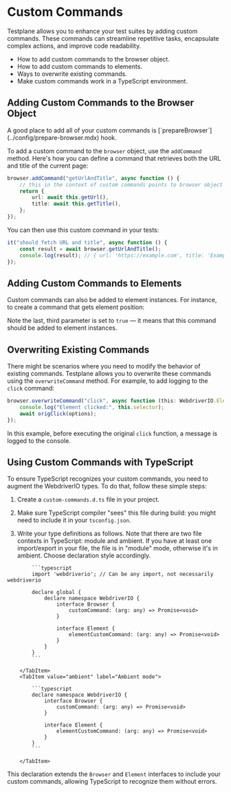 
# Custom Commands

Testplane allows you to enhance your test suites by adding custom commands. These commands can streamline repetitive tasks, encapsulate complex actions, and improve code readability.

<Admonition title="What you'll learn">

-   How to add custom commands to the browser object.
-   How to add custom commands to elements.
-   Ways to overwrite existing commands.
-   Make custom commands work in a TypeScript environment.

</Admonition>

## Adding Custom Commands to the Browser Object

<Admonition type="tip">
    A good place to add all of your custom commands is
    [`prepareBrowser`](../config/prepare-browser.mdx) hook.
</Admonition>

To add a custom command to the `browser` object, use the `addCommand` method. Here's how you can define a command that retrieves both the URL and title of the current page:

```typescript
browser.addCommand("getUrlAndTitle", async function () {
    // this in the context of custom commands points to browser object
    return {
        url: await this.getUrl(),
        title: await this.getTitle(),
    };
});
```

You can then use this custom command in your tests:

```typescript
it("should fetch URL and title", async function () {
    const result = await browser.getUrlAndTitle();
    console.log(result); // { url: 'https://example.com', title: 'Example Domain' }
});
```

## Adding Custom Commands to Elements

Custom commands can also be added to element instances. For instance, to create a command that gets element position:

<AddElementCommandExample />

Note the last, third parameter is set to `true` — it means that this command should be added to element instances.

## Overwriting Existing Commands

There might be scenarios where you need to modify the behavior of existing commands. Testplane allows you to overwrite these commands using the `overwriteCommand` method. For example, to add logging to the `click` command:

```typescript
browser.overwriteCommand("click", async function (this: WebdriverIO.Element, origClick, options) {
    console.log("Element clicked:", this.selector);
    await origClick(options);
});
```

In this example, before executing the original `click` function, a message is logged to the console.

## Using Custom Commands with TypeScript

To ensure TypeScript recognizes your custom commands, you need to augment the WebdriverIO types. To do that, follow these simple steps:

1.  Create a `custom-commands.d.ts` file in your project.

2.  Make sure TypeScript compiler "sees" this file during build: you might need to include it in your `tsconfig.json`.

3.  Write your type definitions as follows. Note that there are two file contexts in TypeScript: module and ambient. If you have at least one import/export in your file, the file is in "module" mode, otherwise it's in ambient. Choose declaration style accordingly.

<Tabs>
    <TabItem value="module" label="Module mode" default>

            ```typescript
            import 'webdriverio'; // Can be any import, not necessarily webdriverio

            declare global {
                declare namespace WebdriverIO {
                    interface Browser {
                        customCommand: (arg: any) => Promise<void>
                    }

                    interface Element {
                        elementCustomCommand: (arg: any) => Promise<void>
                    }
                }
            }
            ```

        </TabItem>
        <TabItem value="ambient" label="Ambient mode">

            ```typescript
            declare namespace WebdriverIO {
                interface Browser {
                    customCommand: (arg: any) => Promise<void>
                }

                interface Element {
                    elementCustomCommand: (arg: any) => Promise<void>
                }
            }
            ```

        </TabItem>

</Tabs>

This declaration extends the `Browser` and `Element` interfaces to include your custom commands, allowing TypeScript to recognize them without errors.
